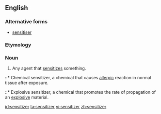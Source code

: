 ==English==

===Alternative forms===
* [[sensitiser]]

===Etymology===
{{suffix|sensitize|er}}

===Noun===
{{en-noun}}

# Any agent that [[sensitize]]s something.
::* Chemical sensitizer, a chemical that causes [[allergic]] reaction in normal tissue after exposure.
::* Explosive sensitizer, a chemical that promotes the rate of propagation of an [[explosive]] material.

[[id:sensitizer]]
[[ta:sensitizer]]
[[vi:sensitizer]]
[[zh:sensitizer]]